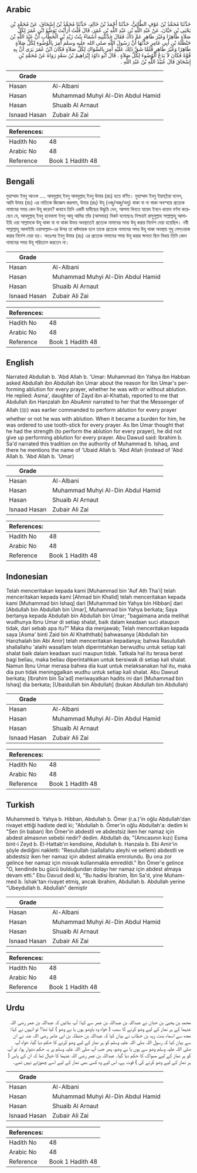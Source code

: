## Arabic


<div dir="rtl" lang="ar" style={{fontSize:'larger',backgroundColor:'#f8f9fa',padding:20}}>
حَدَّثَنَا مُحَمَّدُ بْنُ عَوْفٍ الطَّائِيُّ، حَدَّثَنَا أَحْمَدُ بْنُ خَالِدٍ، حَدَّثَنَا مُحَمَّدُ بْنُ إِسْحَاقَ، عَنْ مُحَمَّدِ بْنِ يَحْيَى بْنِ حَبَّانَ، عَنْ عَبْدِ اللَّهِ بْنِ عَبْدِ اللَّهِ بْنِ عُمَرَ، قَالَ قُلْتُ أَرَأَيْتَ تَوَضُّؤَ ابْنِ عُمَرَ لِكُلِّ صَلاَةٍ طَاهِرًا وَغَيْرَ طَاهِرٍ عَمَّ ذَاكَ فَقَالَ حَدَّثَتْنِيهِ أَسْمَاءُ بِنْتُ زَيْدِ بْنِ الْخَطَّابِ أَنَّ عَبْدَ اللَّهِ بْنَ حَنْظَلَةَ بْنِ أَبِي عَامِرٍ حَدَّثَهَا أَنَّ رَسُولَ اللَّهِ صلى الله عليه وسلم أُمِرَ بِالْوُضُوءِ لِكُلِّ صَلاَةٍ طَاهِرًا وَغَيْرَ طَاهِرٍ فَلَمَّا شَقَّ ذَلِكَ عَلَيْهِ أُمِرَ بِالسِّوَاكِ لِكُلِّ صَلاَةٍ فَكَانَ ابْنُ عُمَرَ يَرَى أَنَّ بِهِ قُوَّةً فَكَانَ لاَ يَدَعُ الْوُضُوءَ لِكُلِّ صَلاَةٍ ‏.‏ قَالَ أَبُو دَاوُدَ إِبْرَاهِيمُ بْنُ سَعْدٍ رَوَاهُ عَنْ مُحَمَّدِ بْنِ إِسْحَاقَ قَالَ عُبَيْدُ اللَّهِ بْنُ عَبْدِ اللَّهِ ‏.‏
</div>
<div style={{backgroundColor:'#f8f9fa',padding:20, marginBottom: 10}}><table> <thead> <tr> <th>Grade</th> <th></th> </tr> </thead> <tbody> <tr><td>Hasan</td><td>Al-Albani</td></tr><tr><td>Hasan</td><td>Muhammad Muhyi Al-Din Abdul Hamid</td></tr><tr><td>Hasan</td><td>Shuaib Al Arnaut</td></tr><tr><td>Isnaad Hasan</td><td>Zubair Ali Zai</td></tr></tbody></table><table> <thead> <tr> <th>References:</th> <th></th> </tr> </thead> <tbody><tr><td>Hadith No</td><td>48</td></tr><tr><td>Arabic No</td><td>48</td></tr><tr><td>Reference</td><td>Book 1 Hadith 48</td></tr></tbody></table></div>

## Bengali


<div dir="ltr" lang="bn" style={{fontSize:'larger',backgroundColor:'#f8f9fa',padding:20}}>
মুহাম্মাদ ইবনু আওফ .... আবদুল্লাহ্ ইবনু আবদুল্লাহ্ ইবনু উমার (রাঃ) হতে বর্ণিত। মুহাম্মাদ ইবনু ইয়াহ্ইয়া বলেন, আমি উমার (রাঃ) এর নাতিকে জিজ্ঞেস করলাম, উমার (রাঃ) উযূ (ওজু/অজু/অযু) থাকা বা না থাকা অবস্হায় প্রত্যেক নামাযের সময় কেন উযূ করেন? জবাবে তিনি একটি হাদীছের উদ্ধূতি দেন, আসমা বিনতে যায়েদ ইবনে খাত্তাব বর্ণনা করেছেন যে, আবদুল্লাহ্ ইবনু হানযালা ইবনু আবূ আমির তাঁর (আসমার) নিকট বলেছেনঃ নিশ্চয়ই রাসুলুল্লাহ সাল্লাল্লাহু আলাইহি ওয়া সাল্লামকে উযূ থাকা বা না থাকা উভয় অবস্থাতেই প্রত্যেক নামাযের সময় উযূ করার নির্দেশ দেয়া হয়েছিল। নবী সাল্লাল্লাহু আলাইহি ওয়াসাল্লাম-এর উপর তা কষ্টদায়ক হলে তাকে প্রত্যেক নামাযের সময় উযূ থাকা অবস্থায় শুধু মেস্ওয়াক করার নির্দেশ দেয়া হয়। অতঃপর ইবনু উমার (রাঃ) এর প্রত্যেক নামাযের সময় উযূ করার ক্ষমতা ছিল বিধায় তিনি কোন নামাযের সময় উযূ পরিত্যাগ করতেন না।
</div>
<div style={{backgroundColor:'#f8f9fa',padding:20, marginBottom: 10}}><table> <thead> <tr> <th>Grade</th> <th></th> </tr> </thead> <tbody> <tr><td>Hasan</td><td>Al-Albani</td></tr><tr><td>Hasan</td><td>Muhammad Muhyi Al-Din Abdul Hamid</td></tr><tr><td>Hasan</td><td>Shuaib Al Arnaut</td></tr><tr><td>Isnaad Hasan</td><td>Zubair Ali Zai</td></tr></tbody></table><table> <thead> <tr> <th>References:</th> <th></th> </tr> </thead> <tbody><tr><td>Hadith No</td><td>48</td></tr><tr><td>Arabic No</td><td>48</td></tr><tr><td>Reference</td><td>Book 1 Hadith 48</td></tr></tbody></table></div>

## English


<div dir="ltr" lang="en" style={{fontSize:'larger',backgroundColor:'#f8f9fa',padding:20}}>
Narrated Abdullah b. 'Abd Allah b. 'Umar: Muhammad ibn Yahya ibn Habban asked Abdullah ibn Abdullah ibn Umar about the reason for Ibn Umar's performing ablution for every prayer, whether he was with or without ablution. He replied: Asma', daughter of Zayd ibn al-Khattab, reported to me that Abdullah ibn Hanzalah ibn AbuAmir narrated to her that the Messenger of Allah (ﷺ) was earlier commanded to perform ablution for every prayer whether or not he was with ablution. When it became a burden for him, he was ordered to use tooth-stick for every prayer. As Ibn Umar thought that he had the strength (to perform the ablution for every prayer), he did not give up performing ablution for every prayer. Abu Dawud said: Ibrahim b. Sa'd narrated this tradition on the authority of Muhammad b. Ishaq, and there he mentions the name of 'Ubaid Allah b. 'Abd Allah (instead of 'Abd Allah b. 'Abd Allah b. 'Umar)
</div>
<div style={{backgroundColor:'#f8f9fa',padding:20, marginBottom: 10}}><table> <thead> <tr> <th>Grade</th> <th></th> </tr> </thead> <tbody> <tr><td>Hasan</td><td>Al-Albani</td></tr><tr><td>Hasan</td><td>Muhammad Muhyi Al-Din Abdul Hamid</td></tr><tr><td>Hasan</td><td>Shuaib Al Arnaut</td></tr><tr><td>Isnaad Hasan</td><td>Zubair Ali Zai</td></tr></tbody></table><table> <thead> <tr> <th>References:</th> <th></th> </tr> </thead> <tbody><tr><td>Hadith No</td><td>48</td></tr><tr><td>Arabic No</td><td>48</td></tr><tr><td>Reference</td><td>Book 1 Hadith 48</td></tr></tbody></table></div>

## Indonesian


<div dir="ltr" lang="id" style={{fontSize:'larger',backgroundColor:'#f8f9fa',padding:20}}>
Telah menceritakan kepada kami [Muhammad bin 'Auf Ath Tha'i] telah menceritakan kepada kami [Ahmad bin Khalid] telah menceritakan kepada kami [Muhammad bin Ishaq] dari [Muhammad bin Yahya bin Hibban] dari [Abdullah bin Abdullah bin Umar], Muhammad bin Yahya berkata; Saya bertanya kepada Abdullah bin Abdullah bin Umar; "bagaimana anda melihat wudhunya Ibnu Umar di setiap shalat, baik dalam keadaan suci ataupun tidak, dari sebab apa itu?" Maka dia menjawab; Telah menceritakan kepada saya [Asma' binti Zaid bin Al Khaththab] bahwasanya [Abdullah bin Hanzhalah bin Abi Amir] telah menceritakan kepadanya; bahwa Rasulullah shallallahu 'alaihi wasallam telah diperintahkan berwudhu untuk setiap kali shalat baik dalam keadaan suci maupun tidak. Tatkala hal itu terasa berat bagi beliau, maka beliau diperintahkan untuk bersiwak di setiap kali shalat. Namun Ibnu Umar merasa bahwa dia kuat untuk melaksanakan hal itu, maka dia pun tidak meninggalkan wudhu untuk setiap kali shalat. Abu Dawud berkata; [Ibrahim bin Sa'ad] meriwayatkan hadits ini dari [Muhammad bin Ishaq] dia berkata; [Ubaidullah bin Abdullah] (bukan Abdullah bin Abdullah)
</div>
<div style={{backgroundColor:'#f8f9fa',padding:20, marginBottom: 10}}><table> <thead> <tr> <th>Grade</th> <th></th> </tr> </thead> <tbody> <tr><td>Hasan</td><td>Al-Albani</td></tr><tr><td>Hasan</td><td>Muhammad Muhyi Al-Din Abdul Hamid</td></tr><tr><td>Hasan</td><td>Shuaib Al Arnaut</td></tr><tr><td>Isnaad Hasan</td><td>Zubair Ali Zai</td></tr></tbody></table><table> <thead> <tr> <th>References:</th> <th></th> </tr> </thead> <tbody><tr><td>Hadith No</td><td>48</td></tr><tr><td>Arabic No</td><td>48</td></tr><tr><td>Reference</td><td>Book 1 Hadith 48</td></tr></tbody></table></div>

## Turkish


<div dir="ltr" lang="tr" style={{fontSize:'larger',backgroundColor:'#f8f9fa',padding:20}}>
Muhammed b. Yahya b. Hibban, Abdullah b. Ömer (r.a.)'in oğlu Abdullah'dan rivayet ettiği hadiste dedi ki; "Abdullah b. Ömer'in oğlu Abdullah'a: dedim ki "Sen (in baban) İbn Ömer'in abdestli ve abdestsiz iken her namaz için abdest almasının sebebi nedir? dedim. Abdullah da; "(Amcasının kızı) Esma bint-i Zeyd b. El-Hattab'ın kendisine, Abdullah b. Hanzala b. Ebi Amir'in şöyle dediğini nakletti: "Resulullah (sallallahu aleyhi ve sellem) abdestli ve abdestsiz iken her namaz için abdest almakla emrolundu. Bu ona zor gelince her namaz için misvak kullanmakla emredildi." İbn Ömer'e gelince "O, kendinde bu gücü bulduğundan dolayı her namaz için abdest almaya devam etti." Ebu Davud dedi ki, "Bu hadisi İbrahim, İbn Sa'd, yine Muham-med b. İshak'tan rivayet etmiş, ancak ibrahim, Abdullah b. Abdullah yerine “Ubeydullah b. Abdullah” demiştir
</div>
<div style={{backgroundColor:'#f8f9fa',padding:20, marginBottom: 10}}><table> <thead> <tr> <th>Grade</th> <th></th> </tr> </thead> <tbody> <tr><td>Hasan</td><td>Al-Albani</td></tr><tr><td>Hasan</td><td>Muhammad Muhyi Al-Din Abdul Hamid</td></tr><tr><td>Hasan</td><td>Shuaib Al Arnaut</td></tr><tr><td>Isnaad Hasan</td><td>Zubair Ali Zai</td></tr></tbody></table><table> <thead> <tr> <th>References:</th> <th></th> </tr> </thead> <tbody><tr><td>Hadith No</td><td>48</td></tr><tr><td>Arabic No</td><td>48</td></tr><tr><td>Reference</td><td>Book 1 Hadith 48</td></tr></tbody></table></div>

## Urdu


<div dir="rtl" lang="ur" style={{fontSize:'larger',backgroundColor:'#f8f9fa',padding:20}}>
محمد بن یحییٰ بن حبان نے عبداللہ بن عبداللہ بن عمر سے کہا: آپ بتائیں کہ عبداللہ بن عمر رضی اللہ عنہما کے ہر نماز کے لیے وضو کرنے کا سبب ( خواہ وہ باوضو ہوں یا بے وضو ) کیا تھا؟ تو انہوں نے کہا: مجھ سے اسماء بنت زید بن خطاب نے بیان کیا کہ عبداللہ بن حنظلہ بن ابی عامر رضی اللہ عنہ نے ان سے بیان کیا کہ رسول اللہ صلی اللہ علیہ وسلم کو ہر نماز کے لیے وضو کرنے کا حکم دیا گیا، خواہ آپ صلی اللہ علیہ وسلم وضو سے ہوں یا بے وضو، پھر جب آپ صلی اللہ علیہ وسلم پر یہ حکم دشوار ہوا، تو آپ کو ہر نماز کے لیے مسواک کا حکم دیا گیا۔ عبداللہ بن عمر رضی اللہ عنہما کا خیال تھا کہ ان کے پاس ( ہر نماز کے لیے وضو کرنے کی ) قوت ہے، اس لیے وہ کسی بھی نماز کے لیے اسے چھوڑتے نہیں تھے۔
</div>
<div style={{backgroundColor:'#f8f9fa',padding:20, marginBottom: 10}}><table> <thead> <tr> <th>Grade</th> <th></th> </tr> </thead> <tbody> <tr><td>Hasan</td><td>Al-Albani</td></tr><tr><td>Hasan</td><td>Muhammad Muhyi Al-Din Abdul Hamid</td></tr><tr><td>Hasan</td><td>Shuaib Al Arnaut</td></tr><tr><td>Isnaad Hasan</td><td>Zubair Ali Zai</td></tr></tbody></table><table> <thead> <tr> <th>References:</th> <th></th> </tr> </thead> <tbody><tr><td>Hadith No</td><td>48</td></tr><tr><td>Arabic No</td><td>48</td></tr><tr><td>Reference</td><td>Book 1 Hadith 48</td></tr></tbody></table></div>